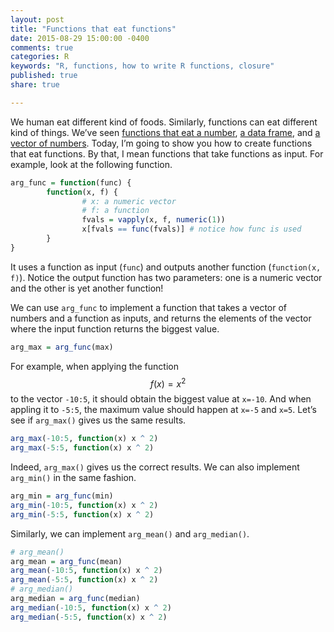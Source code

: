 ```yaml
---
layout: post
title: "Functions that eat functions"
date: 2015-08-29 15:00:00 -0400
comments: true
categories: R
keywords: "R, functions, how to write R functions, closure"
published: true
share: true

---
```


We human eat different kind of foods. Similarly, functions can eat different kind of things. We've seen [functions that eat a number](http://masterr.org/r/functions-that-return-functions/), [a data frame](http://masterr.org/r/functions-that-return-functions-part-2/), and [a vector of numbers](http://masterr.org/r/functions-that-return-a-list-of-functions-and-lapply/). Today, I'm going to show you how to create functions that eat functions. By that, I mean functions that take functions as input. For example, look at the following function. 
```r
arg_func = function(func) {
        function(x, f) {
                # x: a numeric vector
                # f: a function
                fvals = vapply(x, f, numeric(1))
                x[fvals == func(fvals)] # notice how func is used
        }
}
```

It uses a function as input (`func`) and outputs another function (`function(x, f)`). Notice the output function has two parameters: one is a numeric vector and the other is yet another function! 

We can use `arg_func` to implement a function that takes a vector of numbers and a function as inputs, and returns the elements of the vector where the input function returns the biggest value. 
```r
arg_max = arg_func(max)
```

For example, when applying the function $$f(x)=x^2$$ to the vector `-10:5`, it should obtain the biggest value at `x=-10`. And when appling it to `-5:5`, the maximum value should happen at `x=-5` and `x=5`. Let's see if `arg_max()` gives us the same results.
```r
arg_max(-10:5, function(x) x ^ 2)
arg_max(-5:5, function(x) x ^ 2)
```

Indeed, `arg_max()` gives us the correct results. We can also implement `arg_min()` in the same fashion.
```r
arg_min = arg_func(min)
arg_min(-10:5, function(x) x ^ 2)
arg_min(-5:5, function(x) x ^ 2)
```

Similarly, we can implement `arg_mean()` and `arg_median()`.
```r
# arg_mean()
arg_mean = arg_func(mean)
arg_mean(-10:5, function(x) x ^ 2)
arg_mean(-5:5, function(x) x ^ 2)
# arg_median()
arg_median = arg_func(median)
arg_median(-10:5, function(x) x ^ 2)
arg_median(-5:5, function(x) x ^ 2)
```
